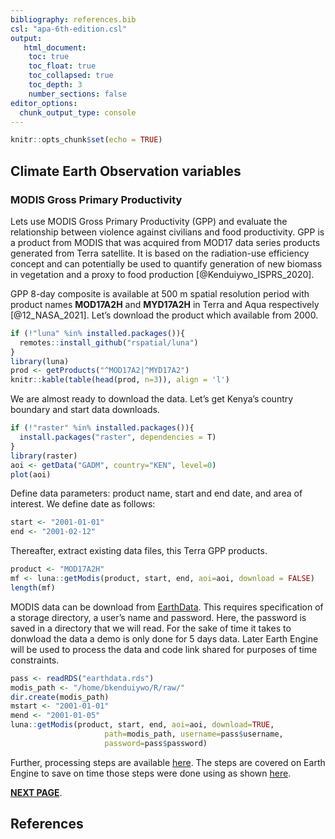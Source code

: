 ```yaml
---
bibliography: references.bib
csl: "apa-6th-edition.csl"
output: 
   html_document:
    toc: true
    toc_float: true
    toc_collapsed: true
    toc_depth: 3
    number_sections: false
editor_options: 
  chunk_output_type: console
---
```


```r
knitr::opts_chunk$set(echo = TRUE)
```

## Climate Earth Observation variables

### MODIS Gross Primary Productivity

Lets use MODIS Gross Primary Productivity (GPP) and evaluate the relationship between violence against civilians and food productivity. GPP is a product from MODIS that was acquired from MOD17 data series products generated from Terra satellite. It is based on the radiation-use efficiency concept and can potentially be used to quantify generation of new biomass in vegetation and a proxy to food production [@Kenduiywo_ISPRS_2020].


GPP 8-day composite is available at 500 m spatial resolution period with product names **MOD17A2H** and **MYD17A2H** in Terra and Aqua respectively [@12_NASA_2021]. Let's download the product which available from 2000. 

```r
if (!"luna" %in% installed.packages()){
  remotes::install_github("rspatial/luna")
}
library(luna)
prod <- getProducts("^MOD17A2|^MYD17A2")
knitr::kable(table(head(prod, n=3)), align = 'l')

```

We are almost ready to download the data. Let's get Kenya's country boundary and start data downloads. 

```r
if (!"raster" %in% installed.packages()){
  install.packages("raster", dependencies = T)
}
library(raster)
aoi <- getData("GADM", country="KEN", level=0)
plot(aoi)

```

Define data parameters: product name, start and end date, and area of interest. We define date as follows: 

```r
start <- "2001-01-01"
end <- "2001-02-12"

```

Thereafter, extract existing data files, this Terra GPP products.

```r
product <- "MOD17A2H"
mf <- luna::getModis(product, start, end, aoi=aoi, download = FALSE)
length(mf)
```

MODIS data can be download from [EarthData](https://urs.earthdata.nasa.gov/users). This requires specification of a storage directory, a user's name and password. Here, the password is saved in a directory that we will read. For the sake of time it takes to donwload the data a demo is only done for 5 days data. Later Earth Engine will be used to process the data and code link shared for purposes of time constraints.

```r
pass <- readRDS("earthdata.rds")
modis_path <- "/home/bkenduiywo/R/raw/" 
dir.create(modis_path)
mstart <- "2001-01-01"
mend <- "2001-01-05"
luna::getModis(product, start, end, aoi=aoi, download=TRUE,
                     path=modis_path, username=pass$username,
                     password=pass$password)

```

Further, processing steps are available [here](https://bensonkenduiywo.github.io/dip/MODISprocessing.html). The steps are covered on Earth Engine to save on time those steps were done using as shown [here](https://code.earthengine.google.com/29f887f9a190abdb7aef6b8bab5b3ccf).

[**NEXT PAGE**](metrics.html).

## References

